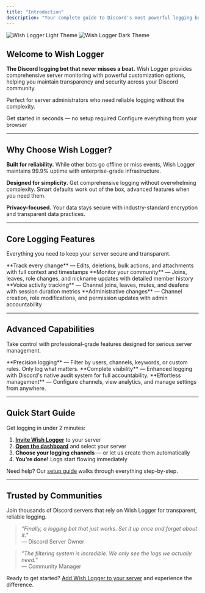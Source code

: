 ```yaml
---
title: "Introduction"
description: "Your complete guide to Discord's most powerful logging bot"
---
```


<img
  className="block dark:hidden"
  src="/images/wishlogger-light.png"
  alt="Wish Logger Light Theme"
/>
<img
  className="hidden dark:block"
  src="/images/wishlogger-dark.png"
  alt="Wish Logger Dark Theme"
/>

## Welcome to Wish Logger

**The Discord logging bot that never misses a beat.** Wish Logger provides comprehensive server monitoring with powerful customization options, helping you maintain transparency and security across your Discord community.

Perfect for server administrators who need reliable logging without the complexity.

<CardGroup cols="2">
  <Card 
    title="Add to Discord" 
    icon="plus-circle" 
    color="#5865f2" 
    className="border-blue-500 hover:bg-blue-50 dark:hover:bg-blue-950" 
    href="https://discord.com/oauth2/authorize?client_id=1308500301791105044&permissions=8&scope=bot"
  >
    Get started in seconds — no setup required
  </Card>
  <Card 
    title="Web Dashboard" 
    icon="external-link" 
    color="#00d9ff" 
    className="border-cyan-500 hover:bg-cyan-50 dark:hover:bg-cyan-950" 
    href="https://wishlogger.xyz/dashboard"
  >
    Configure everything from your browser
  </Card>
</CardGroup>

---

## Why Choose Wish Logger?

**Built for reliability.** While other bots go offline or miss events, Wish Logger maintains 99.9% uptime with enterprise-grade infrastructure.

**Designed for simplicity.** Get comprehensive logging without overwhelming complexity. Smart defaults work out of the box, advanced features when you need them.

**Privacy-focused.** Your data stays secure with industry-standard encryption and transparent data practices.

---

## Core Logging Features

Everything you need to keep your server secure and transparent.

<CardGroup cols="2">
  <Card 
    title="Message Events" 
    icon="message-circle" 
    color="#22c55e" 
    className="border-green-500 hover:bg-green-50 dark:hover:bg-green-950" 
    href="/docs/message-logs"
  >
    **Track every change** — Edits, deletions, bulk actions, and attachments with full context and timestamps
  </Card>
  <Card 
    title="Member Activity" 
    icon="user-check" 
    color="#f59e0b" 
    className="border-amber-500 hover:bg-amber-50 dark:hover:bg-amber-950" 
    href="/docs/member-logs"
  >
    **Monitor your community** — Joins, leaves, role changes, and nickname updates with detailed member history
  </Card>
  <Card 
    title="Voice Channels" 
    icon="volume-2" 
    color="#8b5cf6" 
    className="border-purple-500 hover:bg-purple-50 dark:hover:bg-purple-950" 
    href="/docs/voice-logs"
  >
    **Voice activity tracking** — Channel joins, leaves, mutes, and deafens with session duration metrics
  </Card>
  <Card 
    title="Server Management" 
    icon="settings" 
    color="#ef4444" 
    className="border-red-500 hover:bg-red-50 dark:hover:bg-red-950" 
    href="/docs/server-logs"
  >
    **Administrative changes** — Channel creation, role modifications, and permission updates with admin accountability
  </Card>
</CardGroup>

---

## Advanced Capabilities

Take control with professional-grade features designed for serious server management.

<CardGroup cols="3">
  <Card 
    title="Smart Filtering" 
    icon="filter" 
    color="#06b6d4" 
    className="border-cyan-600 hover:bg-cyan-50 dark:hover:bg-cyan-950" 
    href="/docs/filters"
  >
    **Precision logging** — Filter by users, channels, keywords, or custom rules. Only log what matters.
  </Card>
  <Card 
    title="Audit Integration" 
    icon="shield-check" 
    color="#10b981" 
    className="border-emerald-500 hover:bg-emerald-50 dark:hover:bg-emerald-950" 
    href="/docs/audit"
  >
    **Complete visibility** — Enhanced logging with Discord's native audit system for full accountability.
  </Card>
  <Card 
    title="Web Dashboard" 
    icon="monitor" 
    color="#7c3aed" 
    className="border-violet-500 hover:bg-violet-50 dark:hover:bg-violet-950" 
    href="/docs/dashboard"
  >
    **Effortless management** — Configure channels, view analytics, and manage settings from anywhere.
  </Card>
</CardGroup>

---

## Quick Start Guide

Get logging in under 2 minutes:

1. **[Invite Wish Logger](https://discord.com/oauth2/authorize?client_id=1308500301791105044&permissions=8&scope=bot)** to your server
2. **[Open the dashboard](https://wishlogger.xyz/dashboard)** and select your server
3. **Choose your logging channels** — or let us create them automatically
4. **You're done!** Logs start flowing immediately

Need help? Our [setup guide](/docs/getting-started) walks through everything step-by-step.

---

## Trusted by Communities

Join thousands of Discord servers that rely on Wish Logger for transparent, reliable logging.

> *"Finally, a logging bot that just works. Set it up once and forget about it."*  
> — Discord Server Owner

> *"The filtering system is incredible. We only see the logs we actually need."*  
> — Community Manager

Ready to get started? [Add Wish Logger to your server](https://discord.com/oauth2/authorize?client_id=1308500301791105044&permissions=8&scope=bot) and experience the difference.